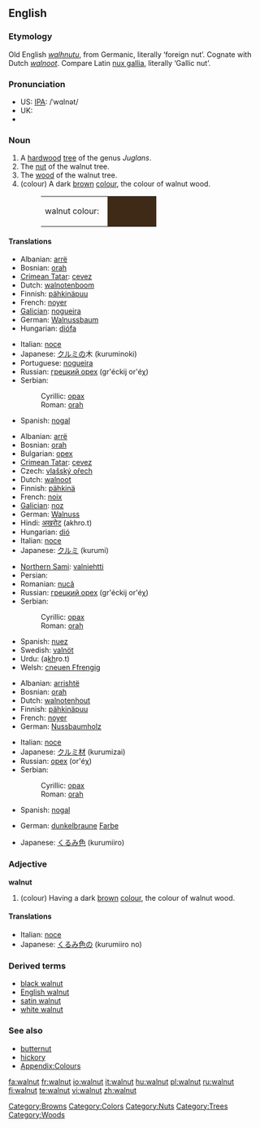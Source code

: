 {{wikipedia}}
{{wikibooks|Cookbook:Walnut|Walnut}}
==English==

===Etymology===
Old English ''[[walhnutu]]'', from Germanic, literally ‘foreign nut’.  Cognate with Dutch ''[[walnoot]]''.  Compare Latin [[nux gallia]], literally ‘Gallic nut’.

===Pronunciation===
* US: [[IPA]]: /ˈwɑlnət/
* UK: {{IPA|/ˈwɔ:lnʌt/}}
* {{audio|en-us-walnut.ogg|Audio (US)}}

===Noun===
{{en-noun}}

# A [[hardwood]] [[tree]] of the genus ''Juglans''.
# The [[nut]] of the walnut tree.
# The [[wood]] of the walnut tree.
# (colour) A dark [[brown]] [[colour]], the colour of walnut wood.
#: <table><tr><td>walnut colour: &nbsp;</td><td bgcolor="#3E2A16" width="80">&nbsp; </td></tr></table>

====Translations====
{{trans-top|tree}}
* Albanian: [[arrë]]
* Bosnian: [[orah#Bosnian|orah]] {{m}}
* [[Crimean Tatar]]: [[cevez]]
* Dutch: [[walnotenboom]] {{m}}
* Finnish: [[pähkinäpuu]]
* French: [[noyer]] {{m}}
* [[Galician]]: [[nogueira]] {{f}}
* German: [[Walnussbaum]] {{m}}
* Hungarian: [[diófa]]
{{trans-mid}}
* Italian: [[noce]] {{m}}
* Japanese: [[クルミ]]の木 (kuruminoki)
* Portuguese: [[nogueira]] {{f}}
* Russian: [[грецкий орех]] (gr'éckij or'éχ) {{m}}
* Serbian:
*: Cyrillic: [[орах#Serbian|орах]] {{m}}
*: Roman: [[orah#Serbian|orah]] {{m}}
* Spanish: [[nogal]] {{m}}
{{trans-bottom}}

{{trans-top|nut}}
* Albanian: [[arrë]]
* Bosnian: [[orah#Bosnian|orah]] {{m}}
* Bulgarian: [[орех]] {{m}}
* [[Crimean Tatar]]: [[cevez]]
* Czech: [[vlašský ořech]] {{m}}
* Dutch: [[walnoot]] {{m}}
* Finnish: [[pähkinä]]
* French: [[noix]] {{f}}
* [[Galician]]: [[noz]] {{f}}
* German: [[Walnuss]] {{f}}
* Hindi: [[अखरोट]] (akhro.t) {{m}}
* Hungarian: [[dió]]
* Italian: [[noce]] {{f}}
* Japanese: [[クルミ]] (kurumi)
{{trans-mid}}
* [[Northern Sami]]: [[valniehtti]]
* Persian: {{FAchar|[[گردو]]}}
* Romanian: [[nucă]] {{f}}
* Russian: [[грецкий орех]] (gr'éckij or'éχ) {{m}}
* Serbian:
*: Cyrillic: [[орах#Serbian|орах]] {{m}}
*: Roman: [[orah#Serbian|orah]] {{m}}
* Spanish: [[nuez]] {{f}}
* Swedish: [[valnöt]] {{c}}
* Urdu: {{URchar|[[اخروٹ]]}} (a<u>kh</u>ro.t) {{m}}
* Welsh: [[cneuen Ffrengig]] {{f}}
{{trans-bottom}}

{{trans-top|wood}}
* Albanian: [[arrishtë]]
* Bosnian: [[orah#Bosnian|orah]] {{m}}
* Dutch: [[walnotenhout]] {{n}}
* Finnish: [[pähkinäpuu]]
* French: [[noyer]] {{m}}
* German: [[Nussbaumholz]] {{n}}
{{trans-mid}}
* Italian: [[noce]] {{m}}
* Japanese: [[クルミ]][[材]] (kurumizai)
* Russian: [[орех]] (or'éχ) {{m}}
* Serbian:
*: Cyrillic: [[орах#Serbian|орах]] {{m}}
*: Roman: [[orah#Serbian|orah]] {{m}}
* Spanish: [[nogal]] {{m}}
{{trans-bottom}}

{{trans-top|colour}}
* German: [[dunkelbraun]]e [[Farbe]] {{f}}
{{trans-mid}}
* Japanese: [[くるみ]][[色]] (kurumiiro)
{{trans-bottom}}

===Adjective===
'''walnut'''

# (colour) Having a dark [[brown]] [[colour]], the colour of walnut wood.

====Translations====
{{trans-top|colour}}
* Italian: [[noce]]
* Japanese: [[くるみ]][[色]]の (kurumiiro no)
{{trans-mid}}
{{trans-bottom}}

===Derived terms===
* [[black walnut]]
* [[English walnut]]
* [[satin walnut]]
* [[white walnut]]

===See also===
* [[butternut]]
* [[hickory]]
* [[Wiktionary_Appendix:Colours|Appendix:Colours]]

[[Category:Browns]]
[[Category:Colors]]
[[Category:Nuts]]
[[Category:Trees]]
[[Category:Woods]]

[[fa:walnut]]
[[fr:walnut]]
[[io:walnut]]
[[it:walnut]]
[[hu:walnut]]
[[pl:walnut]]
[[ru:walnut]]
[[fi:walnut]]
[[te:walnut]]
[[vi:walnut]]
[[zh:walnut]]